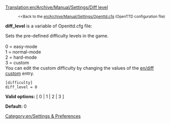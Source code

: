 [[Translation:en/Archive/Manual/Settings/Diff level]]

:<small><<Back to the [[en/Archive/Manual/Settings/Openttd.cfg]] (OpenTTD configuration file)</small>

{{en/Historic|'''diff_level''' was last used in OpenTTD 1.2.3.}}

'''diff_level''' is a variable of Openttd.cfg file:

Sets the pre-defined difficulty levels in the game.<br><br>
0 = easy-mode<br>
1 = normal-mode<br>
2 = hard-mode<br>
3 = custom<br>
You can edit the custom difficulty by changing the values of the [[en/diff custom]] entry.

<pre>
[difficulty]
diff_level = 0
</pre>

'''Valid options:''' [ 0 | 1 | 2 | 3 ]

'''Default:''' 0


[[Category:en/Settings & Preferences]]